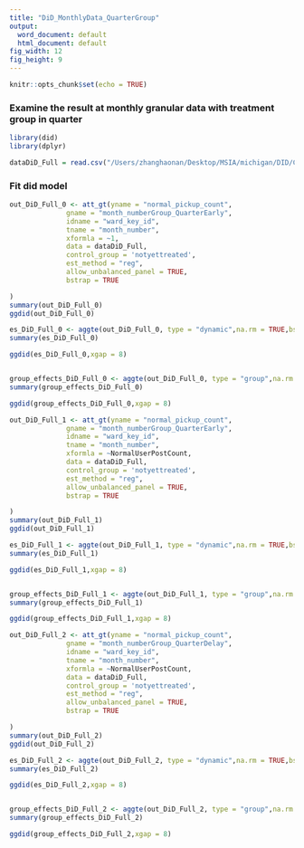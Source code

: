 ```yaml
---
title: "DiD_MonthlyData_QuarterGroup"
output:
  word_document: default
  html_document: default
fig_width: 12 
fig_height: 9 
---
```


```r
knitr::opts_chunk$set(echo = TRUE)
```


### Examine the result at monthly granular data with treatment group in quarter

```r
library(did)
library(dplyr)

dataDiD_Full = read.csv("/Users/zhanghaonan/Desktop/MSIA/michigan/DID/Code/DiD_/0323DiD_monthly_Full.csv")


```

### Fit did model

```r

out_DiD_Full_0 <- att_gt(yname = "normal_pickup_count",
              gname = "month_numberGroup_QuarterEarly",
              idname = "ward_key_id",
              tname = "month_number",
              xformla = ~1,
              data = dataDiD_Full,
              control_group = 'notyettreated',
              est_method = "reg",
              allow_unbalanced_panel = TRUE,
              bstrap = TRUE

)
summary(out_DiD_Full_0)
ggdid(out_DiD_Full_0)

es_DiD_Full_0 <- aggte(out_DiD_Full_0, type = "dynamic",na.rm = TRUE,bstrap = TRUE,cband = TRUE)
summary(es_DiD_Full_0)

ggdid(es_DiD_Full_0,xgap = 8)


group_effects_DiD_Full_0 <- aggte(out_DiD_Full_0, type = "group",na.rm = TRUE)
summary(group_effects_DiD_Full_0)

ggdid(group_effects_DiD_Full_0,xgap = 8)

```

```r
out_DiD_Full_1 <- att_gt(yname = "normal_pickup_count",
              gname = "month_numberGroup_QuarterEarly",
              idname = "ward_key_id",
              tname = "month_number",
              xformla = ~NormalUserPostCount,
              data = dataDiD_Full,
              control_group = 'notyettreated',
              est_method = "reg",
              allow_unbalanced_panel = TRUE,
              bstrap = TRUE

)
summary(out_DiD_Full_1)
ggdid(out_DiD_Full_1)

es_DiD_Full_1 <- aggte(out_DiD_Full_1, type = "dynamic",na.rm = TRUE,bstrap = TRUE,cband = TRUE)
summary(es_DiD_Full_1)

ggdid(es_DiD_Full_1,xgap = 8)


group_effects_DiD_Full_1 <- aggte(out_DiD_Full_1, type = "group",na.rm = TRUE)
summary(group_effects_DiD_Full_1)

ggdid(group_effects_DiD_Full_1,xgap = 8)

```


```r
out_DiD_Full_2 <- att_gt(yname = "normal_pickup_count",
              gname = "month_numberGroup_QuarterDelay",
              idname = "ward_key_id",
              tname = "month_number",
              xformla = ~NormalUserPostCount,
              data = dataDiD_Full,
              control_group = 'notyettreated',
              est_method = "reg",
              allow_unbalanced_panel = TRUE,
              bstrap = TRUE

)
summary(out_DiD_Full_2)
ggdid(out_DiD_Full_2)

es_DiD_Full_2 <- aggte(out_DiD_Full_2, type = "dynamic",na.rm = TRUE,bstrap = TRUE,cband = TRUE)
summary(es_DiD_Full_2)

ggdid(es_DiD_Full_2,xgap = 8)


group_effects_DiD_Full_2 <- aggte(out_DiD_Full_2, type = "group",na.rm = TRUE)
summary(group_effects_DiD_Full_2)

ggdid(group_effects_DiD_Full_2,xgap = 8)

```



